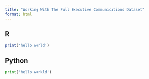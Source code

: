 ```yaml
---
title: "Working With The Full Executive Communications Dataset"
format: html
---
```


:::panel-tabset

## R

```r

print('hello world')

```

## Python


```python
print('hello workld')
```

:::